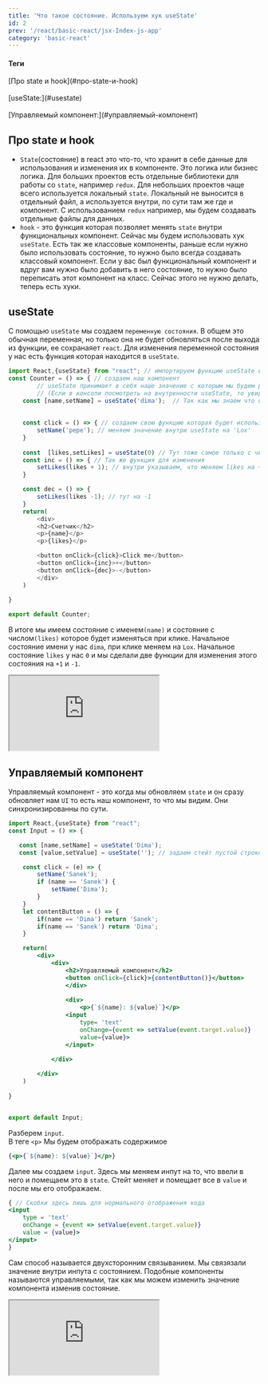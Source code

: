 ```yaml
---
title: 'Что такое состояние. Используем хук useState'
id: 2
prev: '/react/basic-react/jsx-Index-js-app'
category: 'basic-react'
---
```


<div className='mdHead'>

#### Теги
<div className = 'tag_react'>[Про state и hook](#про-state-и-hook)</div><br/>
<div className = 'tag_react'>[useState:](#usestate)</div><br/>
<div className = 'tag_react'>[Управляемый компонент:](#управляемый-компонент)</div>

</div>

## Про state и hook
- `State`(состояние) в react это что-то, что хранит в себе данные для использования и изменения их в компоненте. Это логика или бизнес логика.
Для больших проектов есть отдельные библиотеки для работы со `state`, например `redux`. Для небольших проектов чаще всего используется локальный `state`. Локальный не выносится в отдельный файл, а используется внутри, по сути там же где и компонент. С использованием `redux` например, мы будем создавать отдельные файлы для данных.
- `hook` - это функция которая позволяет менять `state` внутри функциональных компонент. Сейчас мы будем использовать хук `useState`. Есть так же классовые компоненты, раньше если нужно было использовать состояние, то нужно было всегда создавать классовый компонент. Если у вас был функциональный компонент и вдруг вам нужно было добавить в него состояние, то нужно было переписать этот компонент на класс. Сейчас этого не нужно делать, теперь есть хуки.
## useState
С помощью `useState` мы создаем `переменную состояния`. В общем это обычная переменная, но только она не будет обновляться после выхода из функции, ее сохранаяет `react`.
Для изменения переменной состояния у нас есть функция которая находится в `useState`.
```javaScript
import React,{useState} from "react"; // импортируем функцию useState и сам React
const Counter = () => { // создаем наш компонент
        // useState принимает в себя наше значение с которым мы будем работать и функцию, которая это значение будет менять.
        // (Если в консоли посмотреть на внутренности useState, то увидим массив из двух элементов. Первый - значение, а второй - функция)
    const [name,setName] = useState('dima');  // Так как мы знаем что useState возвращает массив из двух объектов, мы можем использовать деструктуризацию этого массива. 
 
    
    const click = () => { // создаем свою функцию которая будет использовать функцию из useState,
        setName('pepe'); // меняем значение внутри useState на 'Lox'
    }
    
    const  [likes,setLikes] = useState(0) // Тут тоже самое только с числами. Мы сделаем счетчик
    const inc = () => { // Так же функция для изменения
        setLikes(likes + 1); // внутри указываем, что меняем likes на + 1 
    }

    const dec = () => {
        setLikes(likes -1); // тут на -1
    }
    return(
        <div>
        <h2>Счетчик</h2>
        <p>{name}</p>
        <p>{likes}</p>

        <button onClick={click}>Click me</button> 
        <button onClick={inc}>+</button> 
        <button onClick={dec}>-</button>
        </div>
    )
    
}

export default Counter;

```
В итоге мы имеем состояние с именем`(name)` и состояние с числом`(likes)` которое будет изменяться при клике. Начальное состояние имени у нас `dima`, при клике меняем на `Lox`.
Начальное состояние `likes` у нас `0` и мы сделали две функции для изменения этого состояния на `+1` и `-1`.

<div className="container-app">
<iframe className="content-app-react" src="https://disco-code-app.vercel.app/Counter" ></iframe>
</div>


## Управляемый компонент
Управляемый компонент - это когда мы обновляем `state` и он сразу обновляет нам `UI` то есть наш компонент, то что мы видим. Они синхронизированны по сути.
```jsx
import React,{useState} from "react";
const Input = () => {

   const [name,setName] = useState('Dima');
   const [value,setValue] = useState(''); // задаем стейт пустой строкой для инпута.

    const click = (e) => {
        setName('Sanek');
        if (name == 'Sanek') {
            setName('Dima');
        }
    }
    let contentButton = () => {
        if(name == 'Dima') return 'Sanek';
        if(name == 'Sanek') return 'Dima';
    }

    return(
        <div>
            <div>
                <h2>Управляемый компонент</h2>
                <button onClick={click}>{contentButton()}</button>
                </div>
        
                <div>
                    <p>{`${name}: ${value}`}</p>
                <input 
                    type= 'text'
                    onChange={event => setValue(event.target.value)}
                    value={value}>
                </input> 

            </div>
        
        </div>
    )
    
}


export default Input;
```
Разберем `input`.<br/>
В теге `<p>` Мы будем отображать содержимое
```jsx
{<p>{`${name}: ${value}`}</p>}
```
Далее мы создаем `input`. Здесь мы меняем инпут на то, что ввели в него и помещаем это в `state`. Стейт меняет и помещает все в `value` и после мы его отображаем.
```jsx
{ // Скобки здесь лишь для нормального отображения кода
<input 
    type = 'text'
    onChange = {event => setValue(event.target.value)}
    value = {value}>
</input>
} 
```
Сам способ называется двухсторонним связыванием. Мы связязали значение внутри инпута с состоянием. Подобные компоненты называются управляемыми, так как мы можем изменить значение компонента изменив состояние.

<div className="container-app">
<iframe className="content-app-react" src="https://disco-code-app.vercel.app/Input" > </iframe>
</div>